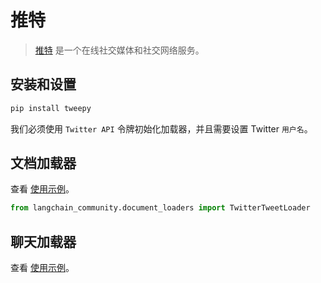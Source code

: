 # 推特

>[推特](https://twitter.com/) 是一个在线社交媒体和社交网络服务。


## 安装和设置

```bash
pip install tweepy
```

我们必须使用 `Twitter API` 令牌初始化加载器，并且需要设置 Twitter `用户名`。


## 文档加载器

查看 [使用示例](/docs/integrations/document_loaders/twitter)。

```python
from langchain_community.document_loaders import TwitterTweetLoader
```

## 聊天加载器

查看 [使用示例](/docs/integrations/chat_loaders/twitter)。

